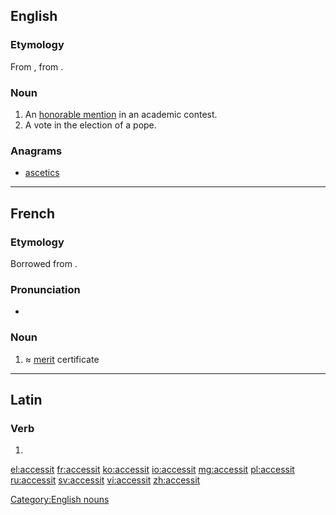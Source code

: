 ==English==

===Etymology===
From {{etyl|la|en}} {{term|accessit||lang=la|he came near}}, from {{term/t|la|accēdō|approach}}.

===Noun===
{{en-noun}}

# An [[honorable mention]] in an academic contest.
# A vote in the election of a pope.

===Anagrams===
* [[ascetics#English|ascetics]]

[[Category:English nouns]]

----

==French==

===Etymology===
Borrowed from {{etyl|la|fr}} {{term|accessit|lang=la}}.

===Pronunciation===
* {{IPA|/aksɛsit/|/aksesit/|lang=fr}}

===Noun===
{{fr-noun|m}}

# {{context|school|lang=fr}} ≈ [[merit]] certificate

----

==Latin==

===Verb===
{{la-verb-form|accessit}}

# {{conjugation of|accēdō||3|s|perf|act|ind|lang=la}}

[[el:accessit]]
[[fr:accessit]]
[[ko:accessit]]
[[io:accessit]]
[[mg:accessit]]
[[pl:accessit]]
[[ru:accessit]]
[[sv:accessit]]
[[vi:accessit]]
[[zh:accessit]]